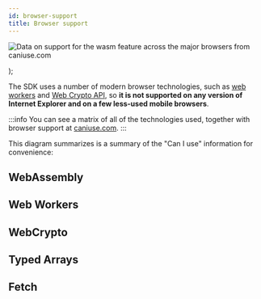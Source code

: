 ```yaml
---
id: browser-support
title: Browser support
---
```


  <p
    className="ciu_embed"
    data-feature={feature}
    data-periods="future_1,current,past_1,past_2"
    data-accessible-colours="false"
  >
    <picture>
      <source
        type="image/webp"
        srcSet={`https://caniuse.bitsofco.de/image/${feature}.webp`}
      />
      <source
        type="image/png"
        srcSet={`https://caniuse.bitsofco.de/image/${feature}.png`}
      />
      <img
        src={`https://caniuse.bitsofco.de/image/${feature}.jpg`}
        alt="Data on support for the wasm feature across the major browsers from caniuse.com"
      />
    </picture>
  </p>
);

The SDK uses a number of modern browser technologies, such as [web workers](https://developer.mozilla.org/en-US/docs/Web/API/Web_Workers_API) and [Web Crypto API](https://developer.mozilla.org/en-US/docs/Web/API/Web_Crypto_API), so **it is not supported on any version of Internet Explorer and on a few less-used mobile browsers**.

:::info
You can see a matrix of all of the technologies used, together with
browser support at [caniuse.com](https://caniuse.com/wasm,webworkers,cryptography,typedarrays,fetch).
:::

This diagram summarizes is a summary of the "Can I use" information for convenience:

## WebAssembly

<CanIUse feature="wasm" />

## Web Workers

<CanIUse feature="webworkers" />

## WebCrypto

<CanIUse feature="cryptography" />

## Typed Arrays

<CanIUse feature="typedarrays" />

## Fetch

<CanIUse feature="fetch" />
